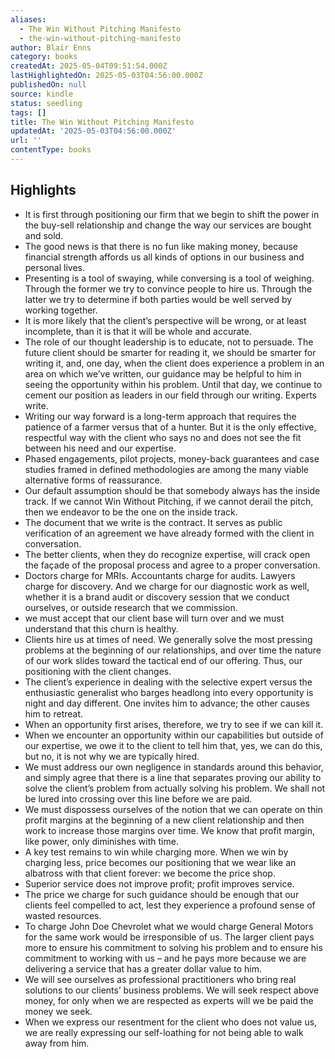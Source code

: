```yaml
---
aliases:
  - The Win Without Pitching Manifesto
  - the-win-without-pitching-manifesto
author: Blair Enns
category: books
createdAt: 2025-05-04T09:51:54.000Z
lastHighlightedOn: 2025-05-03T04:56:00.000Z
publishedOn: null
source: kindle
status: seedling
tags: []
title: The Win Without Pitching Manifesto
updatedAt: '2025-05-03T04:56:00.000Z'
url: ''
contentType: books
---
```

## Highlights

- It is first through positioning our firm that we begin to shift the power in the buy-sell relationship and change the way our services are bought and sold.
- The good news is that there is no fun like making money, because financial strength affords us all kinds of options in our business and personal lives.
- Presenting is a tool of swaying, while conversing is a tool of weighing. Through the former we try to convince people to hire us. Through the latter we try to determine if both parties would be well served by working together.
- It is more likely that the client’s perspective will be wrong, or at least incomplete, than it is that it will be whole and accurate.
- The role of our thought leadership is to educate, not to persuade. The future client should be smarter for reading it, we should be smarter for writing it, and, one day, when the client does experience a problem in an area on which we’ve written, our guidance may be helpful to him in seeing the opportunity within his problem. Until that day, we continue to cement our position as leaders in our field through our writing. Experts write.
- Writing our way forward is a long-term approach that requires the patience of a farmer versus that of a hunter. But it is the only effective, respectful way with the client who says no and does not see the fit between his need and our expertise.
- Phased engagements, pilot projects, money-back guarantees and case studies framed in defined methodologies are among the many viable alternative forms of reassurance.
- Our default assumption should be that somebody always has the inside track. If we cannot Win Without Pitching, if we cannot derail the pitch, then we endeavor to be the one on the inside track.
- The document that we write is the contract. It serves as public verification of an agreement we have already formed with the client in conversation.
- The better clients, when they do recognize expertise, will crack open the façade of the proposal process and agree to a proper conversation.
- Doctors charge for MRIs. Accountants charge for audits. Lawyers charge for discovery. And we charge for our diagnostic work as well, whether it is a brand audit or discovery session that we conduct ourselves, or outside research that we commission.
- we must accept that our client base will turn over and we must understand that this churn is healthy.
- Clients hire us at times of need. We generally solve the most pressing problems at the beginning of our relationships, and over time the nature of our work slides toward the tactical end of our offering. Thus, our positioning with the client changes.
- The client’s experience in dealing with the selective expert versus the enthusiastic generalist who barges headlong into every opportunity is night and day different. One invites him to advance; the other causes him to retreat.
- When an opportunity first arises, therefore, we try to see if we can kill it.
- When we encounter an opportunity within our capabilities but outside of our expertise, we owe it to the client to tell him that, yes, we can do this, but no, it is not why we are typically hired.
- We must address our own negligence in standards around this behavior, and simply agree that there is a line that separates proving our ability to solve the client’s problem from actually solving his problem. We shall not be lured into crossing over this line before we are paid.
- We must dispossess ourselves of the notion that we can operate on thin profit margins at the beginning of a new client relationship and then work to increase those margins over time. We know that profit margin, like power, only diminishes with time.
- A key test remains to win while charging more. When we win by charging less, price becomes our positioning that we wear like an albatross with that client forever: we become the price shop.
- Superior service does not improve profit; profit improves service.
- The price we charge for such guidance should be enough that our clients feel compelled to act, lest they experience a profound sense of wasted resources.
- To charge John Doe Chevrolet what we would charge General Motors for the same work would be irresponsible of us. The larger client pays more to ensure his commitment to solving his problem and to ensure his commitment to working with us – and he pays more because we are delivering a service that has a greater dollar value to him.
- We will see ourselves as professional practitioners who bring real solutions to our clients’ business problems. We will seek respect above money, for only when we are respected as experts will we be paid the money we seek.
- When we express our resentment for the client who does not value us, we are really expressing our self-loathing for not being able to walk away from him.
